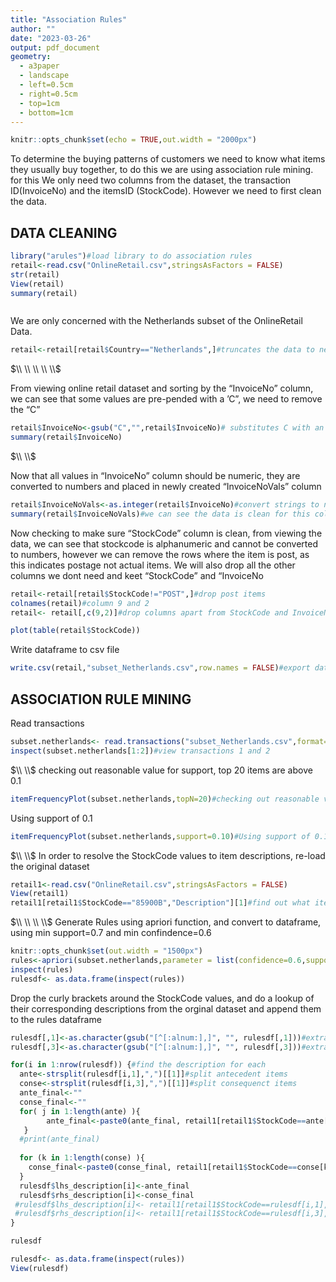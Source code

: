```yaml
---
title: "Association Rules"
author: ""
date: "2023-03-26"
output: pdf_document
geometry: 
  - a3paper
  - landscape
  - left=0.5cm
  - right=0.5cm
  - top=1cm
  - bottom=1cm
---
```


```r
knitr::opts_chunk$set(echo = TRUE,out.width = "2000px")
```



To determine the buying patterns of customers we need to know what items they usually buy together, to do this we are using association rule mining. for this We only need two columns from the dataset, the transaction ID(InvoiceNo) and the itemsID (StockCode). However we need to first clean the data.

## DATA CLEANING

```r
library("arules")#load library to do association rules
retail<-read.csv("OnlineRetail.csv",stringsAsFactors = FALSE)
str(retail)
View(retail)
summary(retail)



```


We are only concerned with the Netherlands subset of the OnlineRetail Data.

```r
retail<-retail[retail$Country=="Netherlands",]#truncates the data to netherlands only
```
$\\ \\ \\ \\ \\$

From viewing online retail dataset and sorting by the "InvoiceNo" column, we can see that some values are pre-pended with a 'C", we need to remove the "C"

```r
retail$InvoiceNo<-gsub("C","",retail$InvoiceNo)# substitutes C with an empty string in InvoiceNo column
summary(retail$InvoiceNo)
```
$\\ \\$

Now that all values in "InvoiceNo" column should be numeric, they are converted to numbers and placed in newly created "InvoiceNoVals" column
```r
retail$InvoiceNoVals<-as.integer(retail$InvoiceNo)#convert strings to numbers.
summary(retail$InvoiceNoVals)#we can see the data is clean for this column
```

Now checking to make sure "StockCode" column is clean, from viewing the data, we can see that stockcode is alphanumeric and cannot be converted to numbers, however we can remove the rows where the item is post, as this indicates postage not actual items. We will also drop all the other columns we dont need and keet "StockCode" and "InvoiceNo
```r
retail<-retail[retail$StockCode!="POST",]#drop post items
colnames(retail)#column 9 and 2
retail<- retail[,c(9,2)]#drop columns apart from StockCode and InvoiceNo
```


```r
plot(table(retail$StockCode))
```

Write dataframe to csv file
```r
write.csv(retail,"subset_Netherlands.csv",row.names = FALSE)#export dataframe so we can reimport as transaction
```

## ASSOCIATION RULE MINING

Read transactions 
```r
subset.netherlands<- read.transactions("subset_Netherlands.csv",format=c("single"),cols=c("InvoiceNoVals","StockCode"),rm.duplicates = FALSE,header=TRUE,sep = ",")
inspect(subset.netherlands[1:2])#view transactions 1 and 2
```
$\\ \\$
checking out reasonable value for support, top 20 items are above 0.1
```r
itemFrequencyPlot(subset.netherlands,topN=20)#checking out reasonable value for support, top 20 items have support above 0.1,
```
Using support of 0.1
```r
itemFrequencyPlot(subset.netherlands,support=0.10)#Using support of 0.1
```
$\\ \\$
In order to resolve the StockCode values to item descriptions, re-load the original dataset
```r
retail1<-read.csv("OnlineRetail.csv",stringsAsFactors = FALSE)
View(retail1)
retail1[retail1$StockCode=="85900B","Description"][1]#find out what item corresponds to a StockCode
```

$\\ \\ \\ \\$
Generate Rules using apriori function, and convert to dataframe, using min support=0.7 and min confindence=0.6
```r
knitr::opts_chunk$set(out.width = "1500px")
rules<-apriori(subset.netherlands,parameter = list(confidence=0.6,support=0.1,minlen=2))
inspect(rules)
rulesdf<- as.data.frame(inspect(rules))
```
Drop the curly brackets around the StockCode values, and do a lookup of their corresponding descriptions from the orginal dataset and append them to the rules dataframe
```r

rulesdf[,1]<-as.character(gsub("[^[:alnum:],]", "", rulesdf[,1]))#extract numeric character and commas
rulesdf[,3]<-as.character(gsub("[^[:alnum:],]", "", rulesdf[,3]))#extract numeric characters and commas

for(i in 1:nrow(rulesdf)) {#find the description for each 
  ante<-strsplit(rulesdf[i,1],",")[[1]]#split antecedent items
  conse<-strsplit(rulesdf[i,3],",")[[1]]#split consequenct items
  ante_final<-""
  conse_final<-""
  for( j in 1:length(ante) ){
        ante_final<-paste0(ante_final, retail1[retail1$StockCode==ante[j],"Description"][1],"," )  
   }
  #print(ante_final)
  
  for (k in 1:length(conse) ){
    conse_final<-paste0(conse_final, retail1[retail1$StockCode==conse[k],"Description"][1],"," )  
  }    
  rulesdf$lhs_description[i]<-ante_final
  rulesdf$rhs_description[i]<-conse_final
 #rulesdf$lhs_description[i]<- retail1[retail1$StockCode==rulesdf[i,1],"Description"][1]#gsub("C","",ORData[i,"InvoiceNo"])
 #rulesdf$rhs_description[i]<- retail1[retail1$StockCode==rulesdf[i,3],"Description"][1]#gsub("C","",ORData[i,"InvoiceNo"])
}

rulesdf
```




```r
rulesdf<- as.data.frame(inspect(rules))
View(rulesdf)

```
